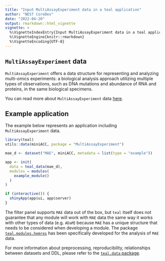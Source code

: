 ```yaml
---
title: "Input MultiAssayExperiment data in a teal application"
author: "NEST CoreDev"
date: "2022-04-20"
output: rmarkdown::html_vignette
vignette: >
  %\VignetteIndexEntry{Input MultiAssayExperiment data in a teal application}
  %\VignetteEngine{knitr::rmarkdown}
  %\VignetteEncoding{UTF-8}
---
```


## `MultiAssayExperiment` data
`MultiAssayExperiment` offers a data structure for representing and analyzing multi-omics experiments: a biological analysis approach utilizing multiple types of observations, such as DNA mutations and abundance of RNA and proteins, in the same biological specimens.

You can read more about `MultiAssayExperiment` data [here](https://www.bioconductor.org/packages/release/bioc/vignettes/MultiAssayExperiment/inst/doc/MultiAssayExperiment.html).


## Example application
The example below represents an application including `MultiAssayExperiment` data.

```r
library(teal)
utils::data(miniACC, package = "MultiAssayExperiment")

mae_d <- dataset("MAE", miniACC, metadata = list(type = "example"))

app <- init(
  data = teal_data(mae_d),
  modules = modules(
    example_module()
  )
)

if (interactive()) {
  shinyApp(app$ui, app$server)
}
```

The filter panel supports `MAE` data out of the box, but `teal` itself does not guarantee that any module will work with `MAE` data the same way it works with other types of data (e.g. `ADaM`) because `MAE` has a unique structure that needs to be considered when developing a module.
The package [`teal.modules.hemres`](https://insightsengineering.github.io/teal.modules.hermes/) has been specifically developed for the 
analysis of `MAE` data.

For more information about preprocessing, reproducibility, relationships between datasets and DDL, please refer to the [`teal.data` package](https://insightsengineering.github.io/teal.data).
